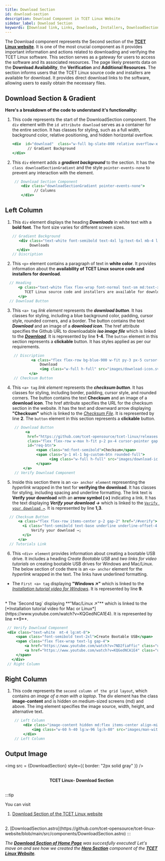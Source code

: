 ```yaml
---
title: Download Section
id: download-section
description: Download Component in TCET Linux Website
sidebar_label: Download Section
keywords: [Download link, Links, Downloads, Installers, DownloadSection]
---
```


The Download component represents the Second section of the [**TCET Linux website**](https://linux.tcetmumbai.in/). It is one of the most crucial component as it provides important information and actions related to downloading and verifying the TCET Linux software. This section serves as a gateway for users to access the software and its associated resources. The page likely presents data on the **Download Availability**, the **Verification** and **Additional Resources**. The section informs users that the TCET Linux source code and installers are available for download. It provides direct download links to the software, allowing users to easily obtain the necessary files.

## Download Section & Gradient

**Here's a breakdown of the code to understand it's functionality:**

1. This code represents the start of the DownloadSection component. The `div` element with the `id attribute download` serves as a container for the entire section. It has classes for styling, such as a full width, background color, relative positioning, and hidden horizontal overflow.
 
     ```jsx title="DownloadSection.astro" {1} showLineNumbers
     <div  id="download"  class="w-full bg-slate-800 relative overflow-x-hidden px-10 lg:px-12">
            // Gradient Background 
     </div>
     ```

2. This `div` element adds a ***gradient background*** to the section. It has the `class downloadSectionGradient` and the style `pointer-events-none` to prevent any interaction with the element.
 
    ```  jsx title="DownloadSection.astro" {2} showLineNumbers
     // Download Section Component 
        <div class="downloadSectionGradient pointer-events-none">
              // Columns
        </div>

    ```

## Left Column

1. This `div` element displays the heading ***Downloads*** in white text with a **bold font**. The font size varies for different screen sizes.

    ```   jsx title="DownloadSection.astro" {3} showLineNumbers
    // Gradient Background
       <div class="text-white font-semibold text-4xl lg:text-6xl mb-4 lg:mb-9">
            Downloads
      </div> 
    // Discription

    ```

2. This `<p>` element contains a paragraph of text in **white color**. It provides information about the **availability of TCET Linux source code and installers for download**.

  ``` jsx title="DownloadSection.astro" {3} showLineNumbers
    // Heading
        <p class="text-white flex flex-wrap font-normal text-sm md:text-xl">
           TCET Linux source code and installers are available for download <br /> for all versions!!
        </p>
    // Download Button
  ```

3. This `<a> tag` *link element* represents the ***download button***. It has classes for styling, including a blue background color, padding, cursor style, rounded corners, and a border. The button contains the text ***Download*** and an image of a ***download icon***. The href attribute specifies the Github URL to downloadable ***iso image file*** which is linked to the [***Download***](https://github.com/tcet-opensource/tcet-linux/releases/download/v0.5-beta/tcetlinux-2023.05.05-x86_64.iso). It is represented by line **1-4**. The `button` element in this section represents a **clickable** button. It has styles applied as per our requirements.

``` jsx title="DownloadSection.astro" {2-4} showLineNumbers
    // Discription
            <a class="flex flex-row bg-blue-900 w-fit py-3 px-5 cursor-pointer gap-5 items-center justify-center rounded-full border-custom-w border-custom-border-color hover:bg-blue-500 font-semibold text-base" href="https://github.com/tcet-opensource/tcet-linux/releases/download/v0.5-beta/tcetlinux-2023.05.05-x86_64.iso" >
                Download
                <img class="w-full h-full" src="images/download-icon.svg" alt="" />
           </a>
    // Checksum Button
```

4. This `<a> tag` *link element* represents the ***checksum button***. It has classes for styling, including border, padding, cursor style, and rounded corners. The button contains the text **Checksum** and an image of a **download icon**. The href attribute specifies the URL for the checksum section in the website. It has the text and downward arrow  displaying **"Checksum"** which is linked to the [*Checksum File*](https://github.com/tcet-opensource/tcet-linux/releases/download/v0.5-beta/checksum). It is represented by line **2**. The `button` element in this section represents a **clickable** button.

   ``` jsx title="DownloadSection.astro" {3,6,8} showLineNumbers
    // Download Button
         <a
          href="https://github.com/tcet-opensource/tcet-linux/releases/download/v0.5-beta/checksum"
          class="flex flex-row w-max h-fit p-2 px-4 cursor-pointer gap-2 items-center justify-center border rounded-full border-white hover:bg-blue-50 hover:bg-opacity-20 text-white"
          id="req-btn">
              <span class="md:font-semibold">Checksum</span>
              <span class="p-1 ml-1 bg-custom-btn rounded-full">
                    <img class="w-full h-full" src="images/download-icon.svg" alt="" />
              </span>
        </a>
    // Verify Download Component
   ```

5. Inside this section there is an `<a> anchor element` representing the *hyperlink* wrapped in the text for **verifying the download**. It has classes for styling, including spacing and underline formatting. The link text is **Verify your download** with an **arrow symbol (→)** indicating a link. It has the text displaying ***Verify your download →*** which is linked to the [`Verify your download →`](https://linux.tcetmumbai.in/#verify). It is represented by line **1,3**.

  ``` jsx title="DownloadSection.astro" {2,4} showLineNumbers
    // Checksum Button
        <a class="flex flex-row items-center p-2 gap-2" href="/#verify">
          <i class="font-semibold text-base underline underline-offset-4 not-italic">
              Verify your download →;
          </i>
        </a>
    // Tutorials Link
  ```

6.  This `<div> element` provides information about creating a bootable USB drive. It includes a heading *Create Bootable USB* and *two links for video tutorials* on creating bootable USB drives for Windows and Mac/Linux. The below section of code there is an `<a> anchor` element for the *hyperlink* wrapped in the text. The links have underlined formatting.
 * The `First <a> tag` displaying **"Windows ↗"** which is linked to the [*Installation tutorial video for Windows*](https://www.youtube.com/watch?v=7ND2fiaFfic). It is represented by line **9**.
 <br />
 * The `Second <a> tag` displaying **"Mac/Linux ↗"** which is linked to the [*Installation tutorial video for Mac or Linux*](https://www.youtube.com/watch?v=KQGedNCA1E4). It is represented by line **9**.
 
   ```  jsx title="DownloadSection.astro" {3,5,6} showLineNumbers   
    // Verify Download Component
    <div class="text-white  mt-4 lg:mt-8">
        <span class="font-semibold text-2xl">Create Bootable USB</span>
        <span class="flex flex-wrap text-lg gap-4">
            <a href="https://www.youtube.com/watch?v=7ND2fiaFfic" class="underline">Windows &#x2197;</a>
            <a href="https://www.youtube.com/watch?v=KQGedNCA1E4" class="underline">Mac / Linux &#x2197;</a>
        </span>
      </div>
    // Right Column

   ```

## Right Column
1. This code represents the `second column of the grid layout`, which contains *an image of a man with a laptop*. The div element has the class **image-content** and is hidden on medium-sized screens (md) and above. The img element specifies the image source, width, height, and alternative text.

   ``` jsx title="DownloadSection.astro" {3} showLineNumbers
    // Left Column
        <div class="image-content hidden md:flex items-center align-middle justify-center z-10" >
            <img class="w-60 h-40 lg:w-96 lg:h-80" src="images/man-with-laptop.png" alt="" />
        </div>
    // Left Column
   ```

## Output Image


<img src = {DownloadSection} style={{ border: "2px solid gray" }} />

<br />
<center><b><figcaption>TCET Linux- Download Section</figcaption></b></center>
<br />

:::tip

You can visit
1. [Download Section of the TCET Linux website](https://linux.tcetmumbai.in/#download)
<br />
2. [DownloadSection.astro](https://github.com/tcet-opensource/tcet-linux-website/blob/main/src/components/DownloadSection.astro)
:::
<br />

_The [**Download Section of Home Page**](download-section) was succesfully executed! Let's move on and see how we created the [**Hero Section**](hero) component of the **[TCET Linux Website](https://linux.tcetmumbai.in/)**._